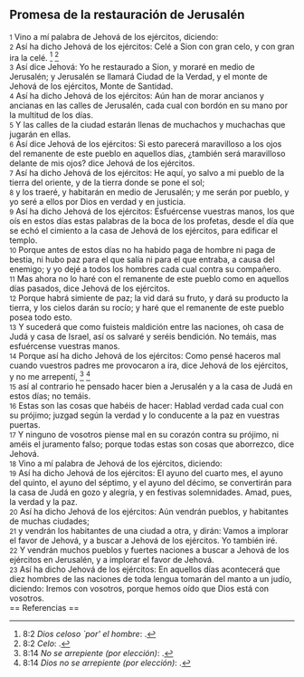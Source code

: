 == Promesa de la restauración de Jerusalén ==

{{anchor|1}} <small>1</small> Vino a mí palabra de Jehová de los ejércitos, diciendo:<br>
{{anchor|2}} <small>2</small> Así ha dicho Jehová de los ejércitos: Celé a Sion con gran celo, y con gran ira la celé. <ref>8:2 ''Dios celoso `por' el hombre'': {{lib|LU|4|3|1}}.</ref> <ref>8:2 ''Celo'': {{lib|LU|96|4|6}}.</ref><br>
{{anchor|3}} <small>3</small> Así dice Jehová: Yo he restaurado a Sion, y moraré en medio de Jerusalén; y Jerusalén se llamará Ciudad de la Verdad, y el monte de Jehová de los ejércitos, Monte de Santidad.<br>
{{anchor|4}} <small>4</small> Así ha dicho Jehová de los ejércitos: Aún han de morar ancianos y ancianas en las calles de Jerusalén, cada cual con bordón en su mano por la multitud de los días.<br>
{{anchor|5}} <small>5</small> Y las calles de la ciudad estarán llenas de muchachos y muchachas que jugarán en ellas.<br>
{{anchor|6}} <small>6</small> Así dice Jehová de los ejércitos: Si esto parecerá maravilloso a los ojos del remanente de este pueblo en aquellos días, ¿también será maravilloso delante de mis ojos? dice Jehová de los ejércitos.<br>
{{anchor|7}} <small>7</small> Así ha dicho Jehová de los ejércitos: He aquí, yo salvo a mi pueblo de la tierra del oriente, y de la tierra donde se pone el sol;<br>
{{anchor|8}} <small>8</small> y los traeré, y habitarán en medio de Jerusalén; y me serán por pueblo, y yo seré a ellos por Dios en verdad y en justicia.<br>
{{anchor|9}} <small>9</small> Así ha dicho Jehová de los ejércitos: Esfuércense vuestras manos, los que oís en estos días estas palabras de la boca de los profetas, desde el día que se echó el cimiento a la casa de Jehová de los ejércitos, para edificar el templo.<br>
{{anchor|10}} <small>10</small> Porque antes de estos días no ha habido paga de hombre ni paga de bestia, ni hubo paz para el que salía ni para el que entraba, a causa del enemigo; y yo dejé a todos los hombres cada cual contra su compañero.<br>
{{anchor|11}} <small>11</small> Mas ahora no lo haré con el remanente de este pueblo como en aquellos días pasados, dice Jehová de los ejércitos.<br>
{{anchor|12}} <small>12</small> Porque habrá simiente de paz; la vid dará su fruto, y dará su producto la tierra, y los cielos darán su rocío; y haré que el remanente de este pueblo posea todo esto.<br>
{{anchor|13}} <small>13</small> Y sucederá que como fuisteis maldición entre las naciones, oh casa de Judá y casa de Israel, así os salvaré y seréis bendición. No temáis, mas esfuércense vuestras manos.<br>
{{anchor|14}} <small>14</small> Porque así ha dicho Jehová de los ejércitos: Como pensé haceros mal cuando vuestros padres me provocaron a ira, dice Jehová de los ejércitos, y no me arrepentí, <ref>8:14 ''No se arrepiente (por elección)'': {{lib|LU|2|2|2}}.</ref> <ref>8:14 ''Dios no se arrepiente (por elección)'': {{lib|LU|4|3|4}}.</ref><br>
{{anchor|15}} <small>15</small> así al contrario he pensado hacer bien a Jerusalén y a la casa de Judá en estos días; no temáis.<br>
{{anchor|16}} <small>16</small> Estas son las cosas que habéis de hacer: Hablad verdad cada cual con su prójimo; juzgad según la verdad y lo conducente a la paz en vuestras puertas.<br>
{{anchor|17}} <small>17</small> Y ninguno de vosotros piense mal en su corazón contra su prójimo, ni améis el juramento falso; porque todas estas son cosas que aborrezco, dice Jehová.<br>
{{anchor|18}} <small>18</small> Vino a mí palabra de Jehová de los ejércitos, diciendo:<br>
{{anchor|19}} <small>19</small> Así ha dicho Jehová de los ejércitos: El ayuno del cuarto mes, el ayuno del quinto, el ayuno del séptimo, y el ayuno del décimo, se convertirán para la casa de Judá en gozo y alegría, y en festivas solemnidades. Amad, pues, la verdad y la paz.<br>
{{anchor|20}} <small>20</small> Así ha dicho Jehová de los ejércitos: Aún vendrán pueblos, y habitantes de muchas ciudades;<br>
{{anchor|21}} <small>21</small> y vendrán los habitantes de una ciudad a otra, y dirán: Vamos a implorar el favor de Jehová, y a buscar a Jehová de los ejércitos. Yo también iré.<br>
{{anchor|22}} <small>22</small> Y vendrán muchos pueblos y fuertes naciones a buscar a Jehová de los ejércitos en Jerusalén, y a implorar el favor de Jehová.<br>
{{anchor|23}} <small>23</small> Así ha dicho Jehová de los ejércitos: En aquellos días acontecerá que diez hombres de las naciones de toda lengua tomarán del manto a un judío, diciendo: Iremos con vosotros, porque hemos oído que Dios está con vosotros.<br>
== Referencias ==

<references />

